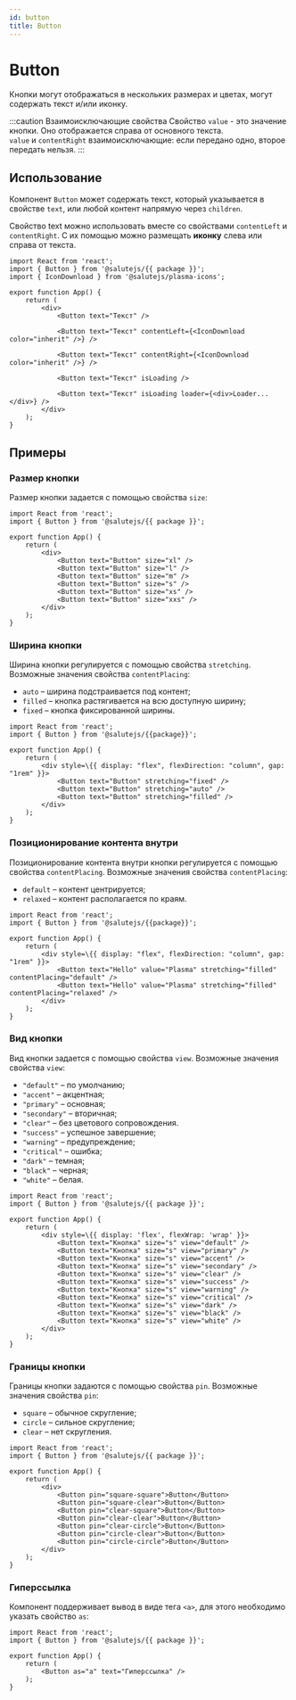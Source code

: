 ```yaml
---
id: button
title: Button
---
```



# Button
Кнопки могут отображаться в нескольких размерах и цветах, могут содержать текст и/или иконку.

<Description name="Button" />
<PropsTable name="Button" />

:::caution Взаимоисключающие свойства
Свойство `value` - это значение кнопки. Оно отображается справа от основного текста.<br/>
`value` и `contentRight` взаимоисключающие: если передано одно, второе передать нельзя.
:::

## Использование
Компонент `Button` может содержать текст, который указывается в
свойстве `text`, или любой контент напрямую через `children`.

Свойство text можно использовать вместе со свойствами `contentLeft` и `contentRight`.
С их помощью можно размещать **иконку** слева или справа от текста.

```tsx live
import React from 'react';
import { Button } from '@salutejs/{{ package }}';
import { IconDownload } from '@salutejs/plasma-icons';

export function App() {
    return (
        <div>
            <Button text="Текст" />

            <Button text="Текст" contentLeft={<IconDownload color="inherit" />} />

            <Button text="Текст" contentRight={<IconDownload color="inherit" />} />

            <Button text="Текст" isLoading />

            <Button text="Текст" isLoading loader={<div>Loader...</div>} />
        </div>
    );
}
```

## Примеры

### Размер кнопки
Размер кнопки задается с помощью свойства `size`:

```tsx live
import React from 'react';
import { Button } from '@salutejs/{{ package }}';

export function App() {
    return (
        <div>
            <Button text="Button" size="xl" />
            <Button text="Button" size="l" />
            <Button text="Button" size="m" />
            <Button text="Button" size="s" />
            <Button text="Button" size="xs" />
            <Button text="Button" size="xxs" />
        </div>
    );
}
```

### Ширина кнопки
Ширина кнопки регулируется с помощью свойства `stretching`.
Возможные значения свойства `contentPlacing`:
+ `auto` – ширина подстраивается под контент;
+ `filled` – кнопка растягивается на всю доступную ширину;
+ `fixed` – кнопка фиксированной ширины.

```tsx live
import React from 'react';
import { Button } from '@salutejs/{{package}}';

export function App() {
    return (
        <div style=\{{ display: "flex", flexDirection: "column", gap: "1rem" }}>
            <Button text="Button" stretching="fixed" />
            <Button text="Button" stretching="auto" />
            <Button text="Button" stretching="filled" />
        </div>
    );
}
```

### Позиционирование контента внутри
Позиционирование контента внутри кнопки регулируется с помощью свойства `contentPlacing`.
Возможные значения свойства `contentPlacing`:
+ `default` – контент центрируется;
+ `relaxed` – контент располагается по краям.

```tsx live
import React from 'react';
import { Button } from '@salutejs/{{package}}';

export function App() {
    return (
        <div style=\{{ display: "flex", flexDirection: "column", gap: "1rem" }}>
            <Button text="Hello" value="Plasma" stretching="filled" contentPlacing="default" />
            <Button text="Hello" value="Plasma" stretching="filled" contentPlacing="relaxed" />
        </div>
    );
}
```

### Вид кнопки
Вид кнопки задается с помощью свойства `view`. Возможные значения свойства `view`:
+ `"default"` – по умолчанию;
+ `"accent"` – акцентная;
+ `"primary"` – основная;
+ `"secondary"` – вторичная;
+ `"clear"` – без цветового сопровождения.
+ `"success"` – успешное завершение;
+ `"warning"` – предупреждение;
+ `"critical"` – ошибка;
+ `"dark"` – темная;
+ `"black"` – черная;
+ `"white"` – белая.

```tsx live
import React from 'react';
import { Button } from '@salutejs/{{ package }}';

export function App() {
    return (
        <div style=\{{ display: 'flex', flexWrap: 'wrap' }}>
            <Button text="Кнопка" size="s" view="default" />
            <Button text="Кнопка" size="s" view="primary" />
            <Button text="Кнопка" size="s" view="accent" />
            <Button text="Кнопка" size="s" view="secondary" />
            <Button text="Кнопка" size="s" view="clear" />
            <Button text="Кнопка" size="s" view="success" />
            <Button text="Кнопка" size="s" view="warning" />
            <Button text="Кнопка" size="s" view="critical" />
            <Button text="Кнопка" size="s" view="dark" />
            <Button text="Кнопка" size="s" view="black" />
            <Button text="Кнопка" size="s" view="white" />
        </div>
    );
}
```

### Границы кнопки
Границы кнопки задаются с помощью свойства `pin`. Возможные значения свойства `pin`:
+ `square` – обычное скругление;
+ `circle` – сильное скругление;
+ `clear` – нет скругления.

```tsx live
import React from 'react';
import { Button } from '@salutejs/{{ package }}';

export function App() {
    return (
        <div>
            <Button pin="square-square">Button</Button>
            <Button pin="square-clear">Button</Button>
            <Button pin="clear-square">Button</Button>
            <Button pin="clear-clear">Button</Button>
            <Button pin="clear-circle">Button</Button>
            <Button pin="circle-clear">Button</Button>
            <Button pin="circle-circle">Button</Button>
        </div>
    );
}
```

### Гиперссылка
Компонент поддерживает вывод в виде тега `<a>`, для этого необходимо указать свойство `as`:

```tsx live
import React from 'react';
import { Button } from '@salutejs/{{ package }}';

export function App() {
    return (
        <Button as="a" text="Гиперссылка" />
    );
}
```
